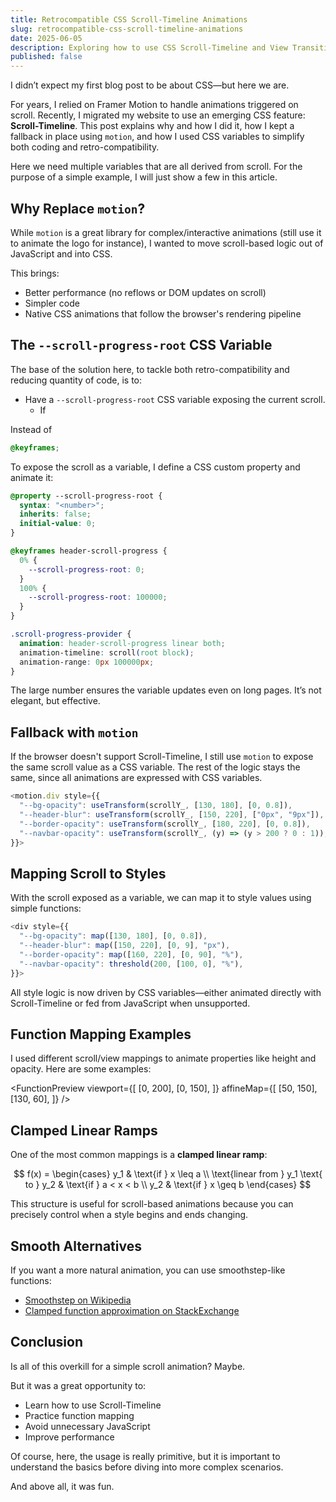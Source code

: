 ```yaml
---
title: Retrocompatible CSS Scroll-Timeline Animations
slug: retrocompatible-css-scroll-timeline-animations
date: 2025-06-05
description: Exploring how to use CSS Scroll-Timeline and View Transitions to replace scroll-related animations previously done with JavaScript.
published: false
---
```



I didn’t expect my first blog post to be about CSS—but here we are.

For years, I relied on Framer Motion to handle animations triggered on scroll.
Recently, I migrated my website to use an emerging CSS feature: **Scroll-Timeline**.
This post explains why and how I did it, how I kept a fallback in place using `motion`, and how I used CSS variables to simplify both coding and retro-compatibility.

Here we need multiple variables that are all derived from scroll. For the purpose of a simple example, I will just show a few in this article.

## Why Replace `motion`?

While `motion` is a great library for complex/interactive animations (still use it to animate the logo for instance), I wanted to move scroll-based logic out of JavaScript and into CSS.

This brings:

- Better performance (no reflows or DOM updates on scroll)
- Simpler code
- Native CSS animations that follow the browser's rendering pipeline

## The `--scroll-progress-root` CSS Variable

The base of the solution here, to tackle both retro-compatibility and reducing quantity of code, is to:

- Have a `--scroll-progress-root` CSS variable exposing the current scroll.
  - If

Instead of

```css
@keyframes;
```

To expose the scroll as a variable, I define a CSS custom property and animate it:

```css /--scroll-progress-root/#a /syntax/#b
@property --scroll-progress-root {
  syntax: "<number>";
  inherits: false;
  initial-value: 0;
}

@keyframes header-scroll-progress {
  0% {
    --scroll-progress-root: 0;
  }
  100% {
    --scroll-progress-root: 100000;
  }
}

.scroll-progress-provider {
  animation: header-scroll-progress linear both;
  animation-timeline: scroll(root block);
  animation-range: 0px 100000px;
}
```

The large number ensures the variable updates even on long pages. It’s not elegant, but effective.

## Fallback with `motion`

If the browser doesn't support Scroll-Timeline, I still use `motion` to expose the same scroll value as a CSS variable. The rest of the logic stays the same, since all animations are expressed with CSS variables.

```ts
<motion.div style={{
  "--bg-opacity": useTransform(scrollY_, [130, 180], [0, 0.8]),
  "--header-blur": useTransform(scrollY_, [150, 220], ["0px", "9px"]),
  "--border-opacity": useTransform(scrollY_, [180, 220], [0, 0.8]),
  "--navbar-opacity": useTransform(scrollY_, (y) => (y > 200 ? 0 : 1)),
}}>
```

## Mapping Scroll to Styles

With the scroll exposed as a variable, we can map it to style values using simple functions:

```ts
<div style={{
  "--bg-opacity": map([130, 180], [0, 0.8]),
  "--header-blur": map([150, 220], [0, 9], "px"),
  "--border-opacity": map([160, 220], [0, 90], "%"),
  "--navbar-opacity": threshold(200, [100, 0], "%"),
}}>
```

All style logic is now driven by CSS variables—either animated directly with Scroll-Timeline or fed from JavaScript when unsupported.

## Function Mapping Examples

I used different scroll/view mappings to animate properties like height and opacity. Here are some examples:

<FunctionPreview
  viewport={[
    [0, 200],
    [0, 150],
  ]}
  affineMap={[
    [50, 150],
    [130, 60],
  ]}
/>

## Clamped Linear Ramps

One of the most common mappings is a **clamped linear ramp**:

$$
f(x) =
\begin{cases}
y_1 & \text{if } x \leq a \\
\text{linear from } y_1 \text{ to } y_2 & \text{if } a < x < b \\
y_2 & \text{if } x \geq b
\end{cases}
$$

This structure is useful for scroll-based animations because you can precisely control when a style begins and ends changing.

## Smooth Alternatives

If you want a more natural animation, you can use smoothstep-like functions:

- [Smoothstep on Wikipedia](https://en.wikipedia.org/wiki/Smoothstep)
- [Clamped function approximation on StackExchange](https://math.stackexchange.com/questions/3358563/approximating-a-clamp-function-using-only-addition-multiplication-division-and)

## Conclusion

Is all of this overkill for a simple scroll animation? Maybe.

But it was a great opportunity to:

- Learn how to use Scroll-Timeline
- Practice function mapping
- Avoid unnecessary JavaScript
- Improve performance

Of course, here, the usage is really primitive, but it is important to understand the basics before diving into more complex scenarios.

And above all, it was fun.
